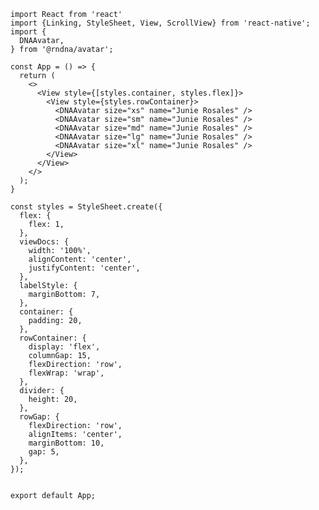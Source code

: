 
```SnackPlayer name=Avatar&description=This%20is%20a%20description&dependencies=@rndna/avatar&platform=web
import React from 'react'
import {Linking, StyleSheet, View, ScrollView} from 'react-native';
import {
  DNAAvatar,
} from '@rndna/avatar';

const App = () => {
  return (
    <>
      <View style={[styles.container, styles.flex]}>
        <View style={styles.rowContainer}>
          <DNAAvatar size="xs" name="Junie Rosales" />
          <DNAAvatar size="sm" name="Junie Rosales" />
          <DNAAvatar size="md" name="Junie Rosales" />
          <DNAAvatar size="lg" name="Junie Rosales" />
          <DNAAvatar size="xl" name="Junie Rosales" />
        </View>
      </View>
    </>
  );
}

const styles = StyleSheet.create({
  flex: {
    flex: 1,
  },
  viewDocs: {
    width: '100%',
    alignContent: 'center',
    justifyContent: 'center',
  },
  labelStyle: {
    marginBottom: 7,
  },
  container: {
    padding: 20,
  },
  rowContainer: {
    display: 'flex',
    columnGap: 15,
    flexDirection: 'row',
    flexWrap: 'wrap',
  },
  divider: {
    height: 20,
  },
  rowGap: {
    flexDirection: 'row',
    alignItems: 'center',
    marginBottom: 10,
    gap: 5,
  },
});


export default App;
```
